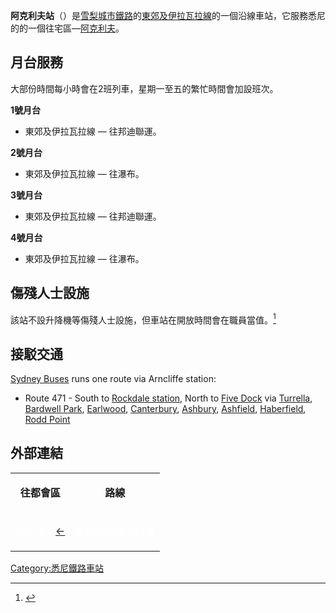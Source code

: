 {{Coor icon|w=20px|33|56|43|S|151|08|26|E|1000000}}
{{Infobox station
|name                = 阿克利夫<br />{{lang|en|Arncliffe}}
|type                = 
|style               = Sydney Trains
|image               = Arncliffe railway station platforms from footbridge.JPG
|image_size          = 
|image_caption       = 2012年9月北行景觀
|address             = [[新南威爾士州|新南威爾士州]]{{link-en|阿克利夫 (新南威爾士州)|Arncliffe, New South Wales|阿克利夫}}港灣街
|country             = [[澳洲|澳洲]]
|coordinates         = {{coord|-33.93632778|151.1474028|region:AU-NSW_type:railwaystation|format=dms|display=inline,title}}
|elevation           = 
|distance            = 距離[[悉尼中央車站|悉尼中央車站]]8.42公里
|line                = [[東郊及伊拉瓦拉線|伊拉瓦拉線]]
|other               = 巴士
|structure           = 地面
|platform            = 4個（2個島式）
|depth               = 
|levels              = 
|tracks              = 4條
|parking             = 
|bicycle             = 
|opened              = 1884年10月15日
|closed              = 
|rebuilt             = 
|electrified         = 是
|disabled            = 是
|code                = {{link-en|新南威爾士州鐵路車站編號列表|List of New South Wales railway station codes|ACL}}
|owned               = [[新南威爾士州鐵路局|新南威爾士州鐵路局]]
|operator            = [[悉尼列車|悉尼列車]]
|zone                = 
|status              = 有人
|former              = 
| passengers          = 每日1,740人<ref>{{cite web |author=Bureau of Transport Statistics |url=https://www.transport.nsw.gov.au/sites/default/files/media/documents/2017/Train%20Statistics%202014.pdf |title=Train Statistics 2014 |publisher=Transport NSW |accessdate=2018-07-13 |archive-url=https://web.archive.org/web/20180610113500/https://www.transport.nsw.gov.au/sites/default/files/media/documents/2017/Train%20Statistics%202014.pdf |archive-date=2018-06-10 |dead-url=yes }}</ref>
| pass_year           = 2013年
| pass_rank           = 125
| pass_system         = 悉尼列車，新州鐵路
|mpassengers         = 
|services            = 
|web                 = [https://transportnsw.info/stop?q=10101333#/ Transport for NSW]
|route_map           = 
|map_state           = }}

'''阿克利夫站'''（{{lang-en|Arncliffe Station}}）是[[悉尼|雪梨]][[城市鐵路|城市鐵路]]的[[東郊及伊拉瓦拉線|東郊及伊拉瓦拉線]]的一個沿線車站，它服務悉尼的的一個往宅區—[[阿克利夫_(悉尼)|阿克利夫]]。

==月台服務==
大部份時間每小時會在2班列車，星期一至五的繁忙時間會加設班次。

'''1號月台'''
 	 
* 東郊及伊拉瓦拉線 — 往邦迪聯運。

'''2號月台'''
	 
* 東郊及伊拉瓦拉線 — 往瀑布。

'''3號月台'''
  	 
* 東郊及伊拉瓦拉線 — 往邦迪聯運。

'''4號月台'''
	 
* 東郊及伊拉瓦拉線 — 往瀑布。

== 傷殘人士設施 ==

該站不設升降機等傷殘人士設施，但車站在開放時間會在職員當值。<ref>{{cite web en| work=City Rail| title=Arncliffe station facilities| url=http://www.cityrail.info/stations/station_details?stationId=72| accessdate=2009-06-28| archive-date=2010-11-25| archive-url=https://web.archive.org/web/20101125214626/http://cityrail.info/stations/station_details?stationId=72| dead-url=no}}</ref>

== 接駁交通 ==
[[Sydney_Buses|Sydney Buses]] runs one route via Arncliffe station:
* Route 471 - South to [[Rockdale_railway_station,_Sydney|Rockdale station]],  North to [[Five_Dock,_New_South_Wales|Five Dock]] via [[Turrella|Turrella]], [[Bardwell_Park|Bardwell Park]], [[Earlwood|Earlwood]], [[Canterbury,_New_South_Wales|Canterbury]], [[Ashbury,_New_South_Wales|Ashbury]], [[Ashfield,_New_South_Wales|Ashfield]], [[Haberfield|Haberfield]], [[Rodd_Point|Rodd Point]]

== 外部連結 ==

{{Mapit-AUS-suburbscale|long=151.1474028|lat=-33.93632778}}

<div class="references-small">
<references />
</div>

{| class="wikitable" style="margin: 1em auto 1em auto" 
|-
|colspan=2 align="center"| '''往都會區''' ||align="center"|  '''路線''' ||colspan=2 align="center"|   '''往外城'''
|- 
|align="center" bgcolor=0072c6 | <span style="color: White;">渦拉溪</span> || align="center" bgcolor=0072c6 | [[渦拉溪車站|←]] ||align="center" bgcolor=0072c6 | <span style="color: White;">'''東郊及伊拉瓦拉線'''</span> || align="center" bgcolor=0072c6 | [[班克斯亞車站|→]]  ||align="center" bgcolor=0072c6 | <span style="color: White;">班克斯亞</span>
|}

[[Category:悉尼鐵路車站|Category:悉尼鐵路車站]]